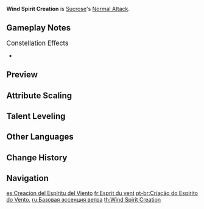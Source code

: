 {{Talent Infobox
|image         = Talent Wind Spirit Creation.png
|character     = Sucrose
|type          = Normal Attack
|info          = '''Normal Attack'''<br />Performs up to 4 attacks using Wind Spirits, dealing {{Color|Anemo DMG}}.<br /><br />'''Charged Attack'''<br />Consumes a certain amount of Stamina and deals {{Color|[[AoE]] Anemo DMG}} after a short casting time.<br /><br />'''Plunging Attack'''<br />Calling upon the power of her Wind Spirits, Sucrose plunges towards the ground from mid-air, damaging all opponents in her path. Deals {{Color|AoE Anemo DMG}} upon impact with the ground.
|hit1          = 33.5–60.2%
|hit2          = 30.6–55.1%
|hit3          = 38.4–69.2%
|hit4          = 47.9–86.3%
|charged       = 120–216.3%
|chargedStamina=50
|plunge        = 56.8–112.3%
|plungeLow     = 114–224.6%
|plungeHigh    = 142–280.6%
|scale_att1    = ATK
}}
'''Wind Spirit Creation''' is [[Sucrose]]'s [[Normal Attack]].

==Gameplay Notes==
;<big>Constellation Effects</big>
*{{TalentNote|constellation|4|Alchemania}}

==Preview==
{{Preview
|file1    = Wind Spirit Creation Normal Preview
|caption1 = Normal Attack

|file2    = Wind Spirit Creation Charged Preview
|caption2 = Charged Attack

|file3    = Wind Spirit Creation Plunge Preview
|caption3 = Plunge Attack
}}
{{clr}}

==Attribute Scaling==
{{Talent Scaling
|talentType=Normal Attack
|levels=11
|order=hit1,hit2,hit3,hit4,charged_title,charged,stamina,plunge_title,plunge,plungelow,plungehigh
|titles=1-Hit DMG (%),2-Hit DMG (%),3-Hit DMG (%),4-Hit DMG (%),Charged Attack,Charged Attack DMG (%),Charged Attack Stamina Cost,Plunging Attack,Plunge DMG (%),Low Plunge DMG (%),High Plunge DMG (%)
|hit1_1=33.46
|hit1_2=35.97
|hit1_3=38.48
|hit1_4=41.83
|hit1_5=44.34
|hit1_6=46.85
|hit1_7=50.2
|hit1_8=53.54
|hit1_9=56.89
|hit1_10=60.24
|hit1_11=63.58
|hit2_1=30.62
|hit2_2=32.91
|hit2_3=35.21
|hit2_4=38.27
|hit2_5=40.57
|hit2_6=42.86
|hit2_7=45.92
|hit2_8=48.99
|hit2_9=52.05
|hit2_10=55.11
|hit2_11=58.17
|hit3_1=38.45
|hit3_2=41.33
|hit3_3=44.22
|hit3_4=48.06
|hit3_5=50.94
|hit3_6=53.83
|hit3_7=57.67
|hit3_8=61.52
|hit3_9=65.36
|hit3_10=69.21
|hit3_11=73.05
|hit4_1=47.92
|hit4_2=51.51
|hit4_3=55.11
|hit4_4=59.9
|hit4_5=63.49
|hit4_6=67.08
|hit4_7=71.88
|hit4_8=76.67
|hit4_9=81.46
|hit4_10=86.25
|hit4_11=91.04
|charged_1=120.16
|charged_2=129.17
|charged_3=138.18
|charged_4=150.2
|charged_5=159.21
|charged_6=168.22
|charged_7=180.24
|charged_8=192.26
|charged_9=204.27
|charged_10=216.29
|charged_11=228.3
|stamina=50
|plunge_1=56.83
|plunge_2=61.45
|plunge_3=66.08
|plunge_4=72.69
|plunge_5=77.31
|plunge_6=82.6
|plunge_7=89.87
|plunge_8=97.14
|plunge_9=104.41
|plunge_10=112.34
|plunge_11=120.27
|plungelow_1=113.63
|plungelow_2=122.88
|plungelow_3=132.13
|plungelow_4=145.35
|plungelow_5=154.59
|plungelow_6=165.17
|plungelow_7=179.7
|plungelow_8=194.23
|plungelow_9=208.77
|plungelow_10=224.62
|plungelow_11=240.48
|plungehigh_1=141.93
|plungehigh_2=153.49
|plungehigh_3=165.04
|plungehigh_4=181.54
|plungehigh_5=193.1
|plungehigh_6=206.3
|plungehigh_7=224.45
|plungehigh_8=242.61
|plungehigh_9=260.76
|plungehigh_10=280.57
|plungehigh_11=300.37
}}

==Talent Leveling==
{{Talent Upgrade|Sucrose}}

==Other Languages==
{{Other Languages
|en      = Wind Spirit Creation
|zhs     = 简式风灵作成
|zhs_rm  = Jiǎn shì fēng líng zuòchéng
|zht     = 簡式風靈作成
|zht_rm  = Jiǎn shì fēng líng zuòchéng
|zh_tl   = Wind Spirit Simple Help
|ja      = 簡式風霊作成
|ja_rm   = Kanshiki Fuurei Sakusei{{Assumed}}
|ja_tl   = Simply-Styled Wind Spirit Creation
|ko      = 약식 풍령 작성
|ko_rm   = Yaksik Pungryeong Jakseong
|ko_tl   = Simply-Styled Wind Spirit Creation
|es      = Creación del espíritu del viento
|es_tl   = Creation of Wind Spirit
|fr      = Esprit du vent
|fr_tl   = Wind Spirit
|ru      = Базовая эссенция ветра
|ru_tl   = 
|th      = Wind Spirit Creation
|vi      = Gió {{tt|Thần|神}} {{tt|Sáng Tạo|創造}}
|vi_tl   = Wind Spirit Creation<!--Creative?-->
|de      = Vereinfachte Windseelenschaffung
|de_tl   = Simplified Wind Soul Creation
|id      = Wind Spirit Creation
|pt      = Criação do Espírito do Vento
|pt_tl   = Wind Spirit Creation
}}

==Change History==
{{Change History|1.0}}

==Navigation==
{{Talent Navbox|Sucrose}}

[[es:Creación del Espíritu del Viento]]
[[fr:Esprit du vent]]
[[pt-br:Criação do Espírito do Vento.]]
[[ru:Базовая эссенция ветра]]
[[th:Wind Spirit Creation]]